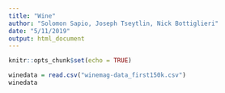 ```yaml
---
title: "Wine"
author: "Solomon Sapio, Joseph Tseytlin, Nick Bottiglieri"
date: "5/11/2019"
output: html_document
---
```


```r
knitr::opts_chunk$set(echo = TRUE)
```

```r
winedata = read.csv("winemag-data_first150k.csv")
winedata 
```


